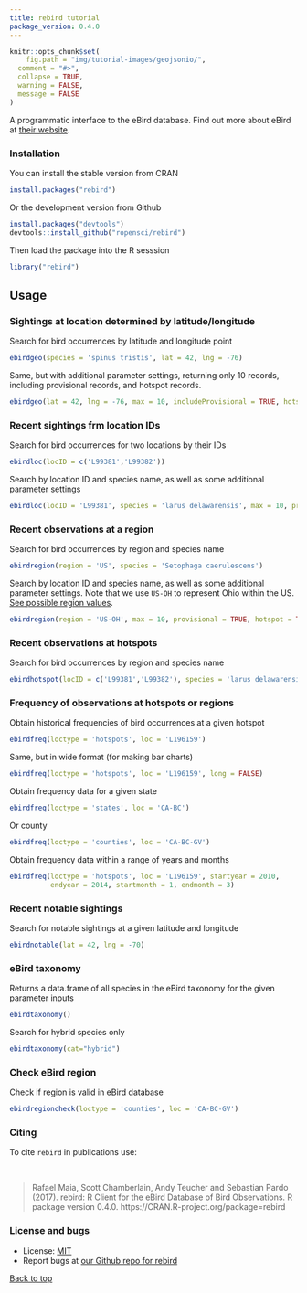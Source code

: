 ```yaml
---
title: rebird tutorial
package_version: 0.4.0
---
```


```r
knitr::opts_chunk$set(
	fig.path = "img/tutorial-images/geojsonio/",
  comment = "#>",
  collapse = TRUE,
  warning = FALSE,
  message = FALSE
)
```

A programmatic interface to the eBird database. Find out more about eBird at [their website](http://ebird.org/content/ebird/).


### Installation


You can install the stable version from CRAN

```r
install.packages("rebird")
```

Or the development version from Github

```r
install.packages("devtools")
devtools::install_github("ropensci/rebird")
```

Then load the package into the R sesssion

```r
library("rebird")
```


## Usage

### Sightings at location determined by latitude/longitude

Search for bird occurrences by latitude and longitude point

```r
ebirdgeo(species = 'spinus tristis', lat = 42, lng = -76)
```

Same, but with additional parameter settings, returning only 10 records, including provisional records, and hotspot records.

```r
ebirdgeo(lat = 42, lng = -76, max = 10, includeProvisional = TRUE, hotspot = TRUE)
```


### Recent sightings frm location IDs

Search for bird occurrences for two locations by their IDs

```r
ebirdloc(locID = c('L99381','L99382'))
```

Search by location ID and species name, as well as some additional parameter settings

```r
ebirdloc(locID = 'L99381', species = 'larus delawarensis', max = 10, provisional = TRUE, hotspot=TRUE)
```


### Recent observations at a region

Search for bird occurrences by region and species name

```r
ebirdregion(region = 'US', species = 'Setophaga caerulescens')
```

Search by location ID and species name, as well as some additional parameter settings. Note that we use `US-OH` to represent Ohio within the US. [See possible region values](https://confluence.cornell.edu/display/CLOISAPI/eBird-1.1-RegionCodeReference).

```r
ebirdregion(region = 'US-OH', max = 10, provisional = TRUE, hotspot = TRUE)
```


### Recent observations at hotspots

Search for bird occurrences by region and species name

```r
ebirdhotspot(locID = c('L99381','L99382'), species = 'larus delawarensis')
```


### Frequency of observations at hotspots or regions

Obtain historical frequencies of bird occurrences at a given hotspot

```r
ebirdfreq(loctype = 'hotspots', loc = 'L196159')
```

Same, but in wide format (for making bar charts)

```r
ebirdfreq(loctype = 'hotspots', loc = 'L196159', long = FALSE)
```

Obtain frequency data for a given state

```r
ebirdfreq(loctype = 'states', loc = 'CA-BC')
```

Or county

```r
ebirdfreq(loctype = 'counties', loc = 'CA-BC-GV')
```

Obtain frequency data within a range of years and months

```r
ebirdfreq(loctype = 'hotspots', loc = 'L196159', startyear = 2010,
          endyear = 2014, startmonth = 1, endmonth = 3)
```


### Recent notable sightings

Search for notable sightings at a given latitude and longitude

```r
ebirdnotable(lat = 42, lng = -70)
```


### eBird taxonomy

Returns a data.frame of all species in the eBird taxonomy for the given parameter inputs

```r
ebirdtaxonomy()
```

Search for hybrid species only

```r
ebirdtaxonomy(cat="hybrid")
```


### Check eBird region

Check if region is valid in eBird database

```r
ebirdregioncheck(loctype = 'counties', loc = 'CA-BC-GV')
```




### Citing

To cite `rebird` in publications use:

<br>

> Rafael Maia, Scott Chamberlain, Andy Teucher and Sebastian Pardo
  (2017). rebird: R Client for the eBird Database of Bird Observations.
  R package version 0.4.0. https://CRAN.R-project.org/package=rebird


### License and bugs

* License: [MIT](http://opensource.org/licenses/MIT)
* Report bugs at [our Github repo for rebird](https://github.com/ropensci/rebird/issues?state=open)

[Back to top](#top)
